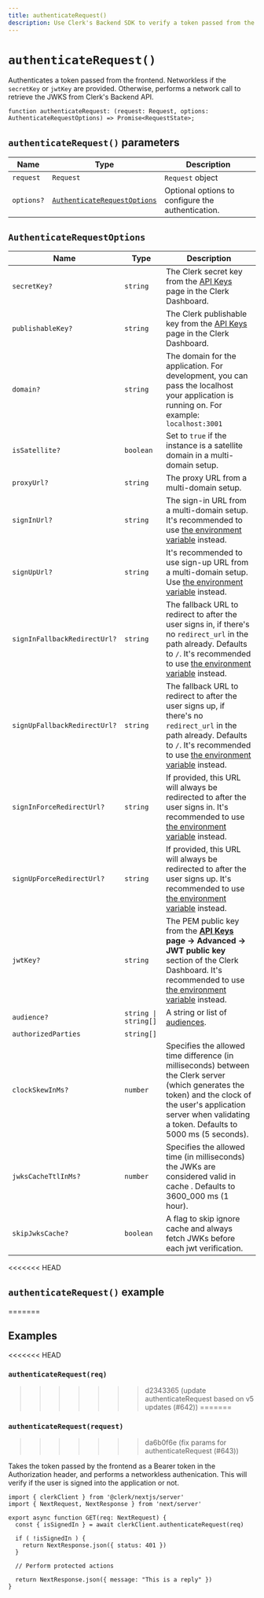 ```yaml
---
title: authenticateRequest()
description: Use Clerk's Backend SDK to verify a token passed from the frontend.
---
```


# `authenticateRequest()`

Authenticates a token passed from the frontend. Networkless if the `secretKey` or `jwtKey` are provided. Otherwise, performs a network call to retrieve the JWKS from Clerk's Backend API.

```tsx
function authenticateRequest: (request: Request, options: AuthenticateRequestOptions) => Promise<RequestState>;
```

## `authenticateRequest()` parameters

| Name | Type | Description |
| --- | --- | --- |
| `request` | `Request` | `Request` object |
| `options?` | [`AuthenticateRequestOptions`](#authenticate-request-options) | Optional options to configure the authentication. |

## `AuthenticateRequestOptions`

| Name | Type | Description |
| --- | --- | --- |
| `secretKey?` | `string` | The Clerk secret key from the [API Keys](https://dashboard.clerk.com/last-active?path=api-keys) page in the Clerk Dashboard.  |
| `publishableKey?` | `string` | The Clerk publishable key from the [API Keys](https://dashboard.clerk.com/last-active?path=api-keys) page in the Clerk Dashboard. |
| `domain?` | `string` | The domain for the application. For development, you can pass the localhost your application is running on. For example: `localhost:3001` |
| `isSatellite?` | `boolean` | Set to `true` if the instance is a satellite domain in a multi-domain setup. |
| `proxyUrl?` | `string` | The proxy URL from a multi-domain setup. |
| `signInUrl?` | `string` | The sign-in URL from a multi-domain setup. It's recommended to use [the environment variable](/docs/deployments/clerk-environment-variables#sign-in-and-sign-up-redirects) instead. |
| `signUpUrl?` | `string` | It's recommended to use sign-up URL from a multi-domain setup. Use [the environment variable](/docs/deployments/clerk-environment-variables#sign-in-and-sign-up-redirects) instead. |
| `signInFallbackRedirectUrl?`         | `string`                                                                              | The fallback URL to redirect to after the user signs in, if there's no `redirect_url` in the path already. Defaults to `/`. It's recommended to use [the environment variable](/docs/deployments/clerk-environment-variables#sign-in-and-sign-up-redirects) instead.                                                                                                                                                                            |
| `signUpFallbackRedirectUrl?`         | `string`                                                                              | The fallback URL to redirect to after the user signs up, if there's no `redirect_url` in the path already. Defaults to `/`. It's recommended to use [the environment variable](/docs/deployments/clerk-environment-variables#sign-in-and-sign-up-redirects) instead.                                                                                                                                                                            |
| `signInForceRedirectUrl?`         | `string`                                                                              | If provided, this URL will always be redirected to after the user signs in. It's recommended to use [the environment variable](/docs/deployments/clerk-environment-variables#sign-in-and-sign-up-redirects) instead.                                                                                                                                                                            |
| `signUpForceRedirectUrl?`         | `string`                                                                              | If provided, this URL will always be redirected to after the user signs up. It's recommended to use [the environment variable](/docs/deployments/clerk-environment-variables#sign-in-and-sign-up-redirects) instead.                                                                                                                                                                            |
| `jwtKey?` | `string` | The PEM public key from the **[API Keys](https://dashboard.clerk.com/last-active?path=api-keys) page -> Advanced -> JWT public key** section of the Clerk Dashboard. It's recommended to use [the environment variable](/docs/deployments/clerk-environment-variables) instead. |
| `audience?` | `string \| string[]` | A string or list of [audiences](https://datatracker.ietf.org/doc/html/rfc7519#section-4.1.3). |
| `authorizedParties`| `string[]` | | A list of authorized parties. For example, `['http://localhost:4003', 'https://clerk.com']` |
| `clockSkewInMs?` | `number` | Specifies the allowed time difference (in milliseconds) between the Clerk server (which generates the token) and the clock of the user's application server when validating a token. Defaults to 5000 ms (5 seconds).|
| `jwksCacheTtlInMs?` | `number` | Specifies the allowed time (in milliseconds) the JWKs are considered valid in cache . Defaults to 3600_000 ms (1 hour).|
| `skipJwksCache?` | `boolean` | A flag to skip ignore cache and always fetch JWKs before each jwt verification.|

<<<<<<< HEAD
## `authenticateRequest()` example
=======
## Examples

<<<<<<< HEAD
### `authenticateRequest(req)`
>>>>>>> d2343365 (update authenticateRequest based on v5 updates (#642))
=======
### `authenticateRequest(request)`
>>>>>>> da6b0f6e (fix params for authenticateRequest (#643))

Takes the token passed by the frontend as a Bearer token in the Authorization header, and performs a networkless authenication. This will verify if the user is signed into the application or not.

```tsx
import { clerkClient } from '@clerk/nextjs/server'
import { NextRequest, NextResponse } from 'next/server'

export async function GET(req: NextRequest) {
  const { isSignedIn } = await clerkClient.authenticateRequest(req)

  if ( !isSignedIn ) {
    return NextResponse.json({ status: 401 })
  }

  // Perform protected actions

  return NextResponse.json({ message: "This is a reply" })
}
```
